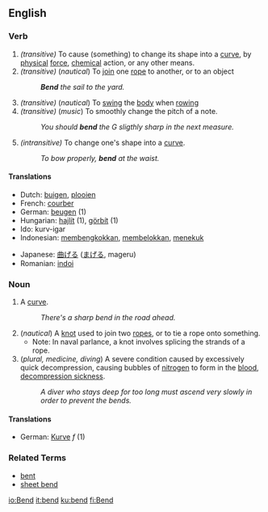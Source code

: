 ==English==
===Verb===
{{irregverb|'''to bend'''
*IPA: /'bεnd/|'''[[bends]]'''|'''[[bent]]'''|'''[[bent]]'''|'''[[bending]]'''}}
#''(transitive)'' To cause (something) to change its shape into a [[curve]], by [[physical]] [[force]], [[chemical]] action, or any other means.
#''(transitive)''  (''nautical'') To [[join]] one [[rope]] to another, or to an object
#: '''''Bend''' the sail to the yard.''
#''(transitive)''  (''nautical'') To [[swing]] the [[body]] when [[rowing]]
#''(transitive)''  (''music'') To smoothly change the pitch of a note.
#: ''You should '''bend''' the G sligthly sharp in the next measure.''
#''(intransitive)'' To change one's shape into a [[curve]].
#: ''To bow properly, '''bend''' at the waist.''


====Translations====
{{top}}
*Dutch: [[buigen]], [[plooien]] <!-- not checked -->
*French: [[courber]]
*German: [[beugen]] (1)
*Hungarian: [[hajlít]] (1), [[görbít]] (1)
*Ido: kurv-igar
*Indonesian: [[bengkok|membengkokkan]], [[belok|membelokkan]], [[tekuk|menekuk]] <!-- not checked -->
{{mid}}
*Japanese: [[曲げる]] ([[まげる]], mageru) <!-- not checked -->
*Romanian: [[indoi]]
{{bottom}}

=== Noun ===
{{sb|'''bend'''
*IPA: /'bεnd/|'''[[bends]]'''}}

# A [[curve]].
#: ''There's a sharp bend in the road ahead.''
# (''nautical'') A [[knot]] used to join two [[rope]]s, or to tie a rope onto something.
#*Note: In naval parlance, a knot involves splicing the strands of a rope.
# (''plural, medicine, diving'') A severe condition caused by excessively quick decompression, causing bubbles of [[nitrogen]] to form in the [[blood]], [[decompression sickness]].
#: ''A diver who stays deep for too long must ascend very slowly in order to prevent the bends.''

====Translations====
*German: [[Kurve]] ''f'' (1)

===Related Terms===
*[[bent]]
*[[sheet bend]]

[[io:Bend]]
[[it:bend]]
[[ku:bend]]
[[fi:Bend]]